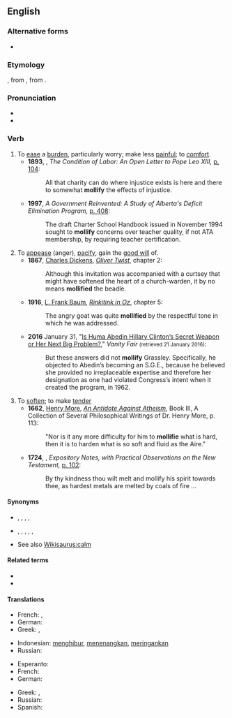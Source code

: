 ==English==
{{was wotd|2006|June|19}}

===Alternative forms===
* {{l|en|mollifie}}

===Etymology===
{{bor|en|fro|mollifier}}, from {{der|en|LL.|mollificare}}, from {{der|en|la|mollis||soft}}.

===Pronunciation===
* {{IPA|/ˈmɑːlɪfaɪ/|lang=en}}
* {{audio|en-us-mollify.ogg|Audio (US)|lang=en}}

===Verb===
{{en-verb|mollif|ies}}

# To [[ease]] a [[burden]], particularly worry; make less [[painful]]; to [[comfort]].
#* '''1893''', {{w|Henry George}}, ''The Condition of Labor: An Open Letter to Pope Leo XIII,'' [https://books.google.com/books?id=3KU_AAAAYAAJ&pg=PA104&dq=mollify p. 104]:
#*: All that charity can do where injustice exists is here and there to somewhat '''mollify''' the effects of injustice.
#* '''1997''', ''A Government Reinvented: A Study of Alberta's Deficit Elimination Program,'' [https://books.google.com/books?id=LXyzAAAAIAAJ&q=mollify+concerns p. 408]:
#*: The draft Charter School Handbook issued in November 1994 sought to '''mollify''' concerns over teacher quality, if not ATA membership, by requiring teacher certification.
# To [[appease]] (anger), [[pacify]], gain the [[good will]] of.
#* '''1867''', [[w:Charles Dickens|Charles Dickens]], ''[[s:Oliver Twist|Oliver Twist]]'', chapter 2:
#*: Although this invitation was accompanied with a curtsey that might have softened the heart of a church-warden, it by no means '''mollified''' the beadle.
#* '''1916''', [[w:L. Frank Baum|L. Frank Baum]], ''[[s:Rinkitink in Oz|Rinkitink in Oz]]'', chapter 5:
#*: The angry goat was quite '''mollified''' by the respectful tone in which he was addressed.
#* '''2016''' January 31, "[http://www.vanityfair.com/news/2016/01/huma-abedin-hillary-clinton-adviser Is Huma Abedin Hillary Clinton’s Secret Weapon or Her Next Big Problem?]," ''Vanity Fair'' <small>(retrieved 21 January 2016)</small>:
#*: But these answers did not '''mollify''' Grassley. Specifically, he objected to Abedin’s becoming an S.G.E., because he believed she provided no irreplaceable expertise and therefore her designation as one had violated Congress’s intent when it created the program, in 1962.
# To [[soften]]; to make [[tender]]
#* '''1662''', [[w:Henry More|Henry More]], ''[[s:An Antidote Against Atheism|An Antidote Against Atheism]]'', Book III, A Collection of Several Philosophical Writings of Dr. Henry More, p. 113:
#*: "Nor is it any more difficulty for him to '''mollifie''' what is hard, then it is to harden what is so soft and fluid as the Aire."
#* '''1724''', {{w|William Burkitt}}, ''Expository Notes, with Practical Observations on the New Testament,'' [https://books.google.com/books?id=NodAAAAAIAAJ&pg=PA102&dq=mollify p. 102]:
#*: By thy kindness thou wilt melt and mollify his spirit towards thee, as hardest metals are melted by coals of fire …

====Synonyms====
* {{sense|to ease a burden}} {{l|en|assuage}}, {{l|en|calm}}, {{l|en|comfort}}, {{l|en|mitigate}}, {{l|en|soothe}}
* {{sense|to appease}} {{l|en|appease}}, {{l|en|conciliate}}, {{l|en|pacify}}, {{l|en|placate}}, {{l|en|propitiate}}, {{l|en|satisfy}}
* See also [[Wikisaurus:calm]]

====Related terms====
* {{l|en|emollient}}
* {{l|en|mollification}}

====Translations====
{{trans-top|to ease a burden}}
* French: {{t+|fr|apaiser}}, {{t+|fr|calmer}}
* German: {{t+|de|mildern}}
* Greek: {{t+|el|μαλακώνω|sc=Grek}}, {{t+|el|καταπραΰνω|sc=Grek}}
{{trans-mid}}
* Indonesian: [[hibur|menghibur]], [[tenang|menenangkan]], [[ringan|meringankan]]
* Russian: {{t+|ru|смягча́ть}}
{{trans-bottom}}

{{trans-top|to appease}}
* Esperanto: {{t|eo|mildigi}}
* French: {{t+|fr|apaiser}}
* German: {{t+|de|beruhigen}}
{{trans-mid}}
* Greek: {{t+|el|μαλακώνω|sc=Grek}}, {{t+|el|κατευνάζω|sc=Grek}}
* Russian: {{t+|ru|успока́ивать}}
* Spanish: {{t+|es|apaciguar}}
{{trans-bottom}}